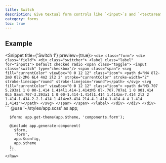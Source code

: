 ```yaml
---
title: Switch
description: Give textual form controls like `<input>`s and `<textarea>`s an upgrade with custom styles, sizing, focus states, and more.
category: forms
toc: true
---
```


## Example

<Snippet title={'Switch 1'} preview={true}>
  <Fragment slot="html">
    <Raw file={file} line_start={15} line_end={36}>
      ```
      <div class="form">
        <div class="field">
          <div class="switcher">
            <label class="label" for="input1">
              Default checked radio
              <span class="toggle">
              <input class="switch" type="checkbox"/>
              <span class="span">
                <svg fill="currentColor" viewBox="0 0 12 12" class="icon">
                  <path d="M4 8l2-2m0 0l2-2M6 6L4 4m2 2l2 2" stroke="currentColor" stroke-width="2"
                        stroke-linecap="round" stroke-linejoin="round"></path>
                </svg>
                <svg fill="currentColor" viewBox="0 0 12 12" class="icon">
                  <path
                    d="M3.707 5.293a1 1 0 00-1.414 1.414l1.414-1.414zM5 8l-.707.707a1 1 0 001.414 0L5 8zm4.707-3.293a1 1 0 00-1.414-1.414l1.414 1.414zm-7.414 2l2 2 1.414-1.414-2-2-1.414 1.414zm3.414 2l4-4-1.414-1.414-4 4 1.414 1.414z"></path>
                </svg>
              </span>
            </span>
            </label>
          </div>
        </div>
      </div>
      ```
    </Raw>
  </Fragment>
  <Fragment slot="scss">
    <Raw file={file} line_start={43} line_end={52}>
      ```
      @use '~/styles/app.scss' as app;

      $form: app.get-theme(app.$theme, 'components.form');

      @include app.generate-component(
        $form,
        'form',
        app.$config,
        app.$theme
      );
      ```
    </Raw>
  </Fragment>
</Snippet>

